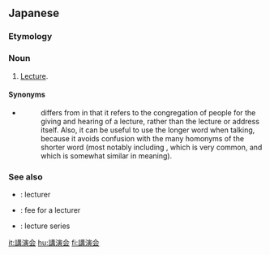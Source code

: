 ==Japanese==
{{ja-kanjitab|こう|えん|かい|yomi=o}}

===Etymology===
{{compound|lang=ja|講演|会}}

===Noun===
{{ja-noun|こうえんかい}}

# [[lecture|Lecture]].

====Synonyms====
* {{ja-r|講演|こうえん}}
*: {{lang|ja|講演会}} differs from {{m|ja|講演}} in that it refers to the congregation of people for the giving and hearing of a lecture, rather than the lecture or address itself. Also, it can be useful to use the longer word when talking, because it avoids confusion with the many homonyms of the shorter word (most notably including {{ja-r|公園|こうえん|gloss=park}}, which is very common, and {{ja-r|公演|こうえん|gloss=public performance}} which is somewhat similar in meaning).

===See also===
* {{ja-r|講演者|こうえんしゃ}}: lecturer
* {{ja-r|講演料|こうえんりょう}}: fee for a lecturer
* {{ja-r|連続講演|れんぞく こうえん}}: lecture series

[[it:講演会]]
[[hu:講演会]]
[[fi:講演会]]